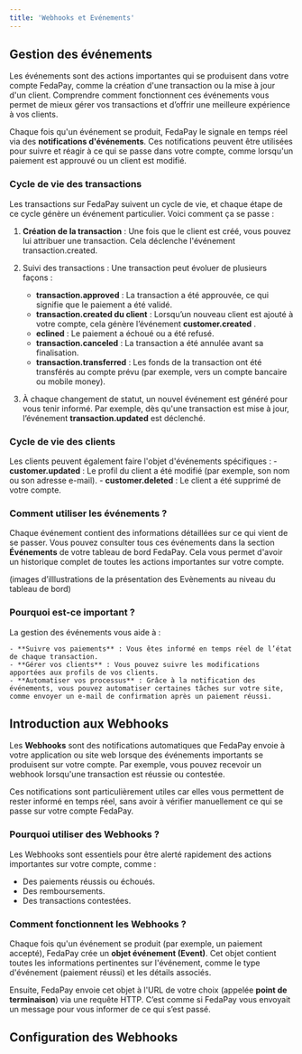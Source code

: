 ```yaml
---
title: 'Webhooks et Evénements'
---
```


## Gestion des événements

Les événements sont des actions importantes qui se produisent dans votre compte FedaPay, comme la création d'une transaction ou la mise à jour d'un client. Comprendre comment fonctionnent ces événements vous permet de mieux gérer vos transactions et d’offrir une meilleure expérience à vos clients.

Chaque fois qu'un événement se produit, FedaPay le signale en temps réel via des **notifications d'événements**. Ces notifications peuvent être utilisées pour suivre et réagir à ce qui se passe dans votre compte, comme lorsqu'un paiement est approuvé ou un client est modifié.

### Cycle de vie des transactions

Les transactions sur FedaPay suivent un cycle de vie, et chaque étape de ce cycle génère un événement particulier. Voici comment ça se passe :

1. **Création de la transaction** : Une fois que le client est créé, vous pouvez lui attribuer une transaction. Cela déclenche l'événement transaction.created.

2. Suivi des transactions : Une transaction peut évoluer de plusieurs façons :
    - **transaction.approved** : La transaction a été approuvée, ce qui signifie que le paiement a été validé.
    - **transaction.created du client** : Lorsqu’un nouveau client est ajouté à votre compte, cela génère l’événement **customer.created** .
    - **eclined** : Le paiement a échoué ou a été refusé.
    - **transaction.canceled** : La transaction a été annulée avant sa finalisation.
    - **transaction.transferred** : Les fonds de la transaction ont été transférés au compte prévu (par exemple, vers un compte bancaire ou mobile money).

3. À chaque changement de statut, un nouvel événement est généré pour vous tenir informé. Par exemple, dès qu'une transaction est mise à jour, l’événement **transaction.updated** est déclenché.

### Cycle de vie des clients

Les clients peuvent également faire l'objet d'événements spécifiques :
    - **customer.updated** : Le profil du client a été modifié (par exemple, son nom ou son adresse e-mail).
    - **customer.deleted** : Le client a été supprimé de votre compte.

### Comment utiliser les événements ?

Chaque événement contient des informations détaillées sur ce qui vient de se passer. Vous pouvez consulter tous ces événements dans la section **Événements** de votre tableau de bord FedaPay. Cela vous permet d'avoir un historique complet de toutes les actions importantes sur votre compte.


<Info>(images d’illlustrations de la présentation des Evènements au niveau du tableau de bord)</Info>

### Pourquoi est-ce important ?

La gestion des événements vous aide à :

    - **Suivre vos paiements** : Vous êtes informé en temps réel de l’état de chaque transaction.
    - **Gérer vos clients** : Vous pouvez suivre les modifications apportées aux profils de vos clients.
    - **Automatiser vos processus** : Grâce à la notification des événements, vous pouvez automatiser certaines tâches sur votre site, comme envoyer un e-mail de confirmation après un paiement réussi.

## Introduction aux Webhooks

Les **Webhooks** sont des notifications automatiques que FedaPay envoie à votre application ou site web lorsque des événements importants se produisent sur votre compte. Par exemple, vous pouvez recevoir un webhook lorsqu'une transaction est réussie ou contestée.

Ces notifications sont particulièrement utiles car elles vous permettent de rester informé en temps réel, sans avoir à vérifier manuellement ce qui se passe sur votre compte FedaPay.

### Pourquoi utiliser des Webhooks ?

Les Webhooks sont essentiels pour être alerté rapidement des actions importantes sur votre compte, comme :

- Des paiements réussis ou échoués.
- Des remboursements.
- Des transactions contestées.

### Comment fonctionnent les Webhooks ?

Chaque fois qu'un événement se produit (par exemple, un paiement accepté), FedaPay crée un **objet événement (Event)**. Cet objet contient toutes les informations pertinentes sur l'événement, comme le type d'événement (paiement réussi) et les détails associés.

Ensuite, FedaPay envoie cet objet à l'URL de votre choix (appelée **point de terminaison**) via une requête HTTP. C’est comme si FedaPay vous envoyait un message pour vous informer de ce qui s’est passé.

## Configuration des Webhooks

